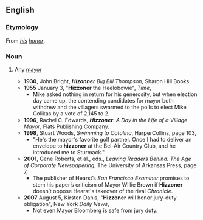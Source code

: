 ==English==

===Etymology===
From ''[[his]] [[honor]]''.

===Noun===
{{en-noun}}

# {{label|en|informal|often|humorous}} Any [[mayor]]
#* '''1930''', John Bright, '''''Hizonner''' Big Bill Thompson'', Sharon Hill Books.
#* '''1955''' January 3, "'''Hizzoner''' the Heelobowie", ''Time'',
#** Mike asked nothing in return for his generosity, but when election day came up, the contending candidates for mayor both withdrew and the villagers swarmed to the polls to elect Mike Colikas by a vote of 2,145 to 2.
#* '''1996''', Rachel C. Edwards, '''''Hizzoner''': A Day in the Life of a Village Mayor'', Flats Publishing Company.
#* '''1998''', Stuart Woods, ''Swimming to Catalina'', HarperCollins, page 103,
#** "He's the mayor's favorite golf partner. Once I had to deliver an envelope to '''hizzoner''' at the Bel-Air Country Club, and he introduced me to Sturmack."
#* '''2001''', Gene Roberts, et al., eds., ''Leaving Readers Behind: The Age of Corporate Newspapering'', The University of Arkansas Press, page 7,
#** The publisher of Hearst’s ''San Francisco Examiner'' promises to stem his paper’s criticism of Mayor Willie Brown if '''Hizzoner''' doesn’t oppose Hearst's takeover of the rival ''Chronicle''.
#* '''2007''' August 5, Kirsten Danis, "'''Hizzoner''' will honor jury-duty obligation", New York ''Daily News'',
#** Not even Mayor Bloomberg is safe from jury duty.